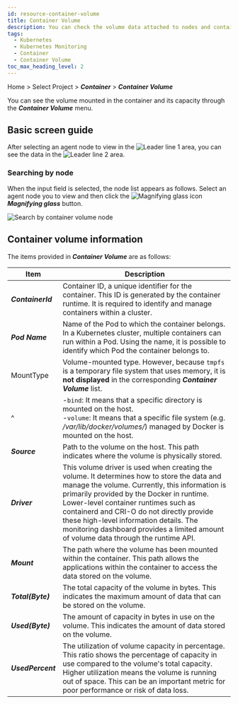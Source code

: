 ```yaml
---
id: resource-container-volume
title: Container Volume
description: You can check the volume data attached to nodes and containers.
tags:
  - Kubernetes
  - Kubernetes Monitoring
  - Container
  - Container Volume
toc_max_heading_level: 2
---
```


Home > Select Project > **_Container_** > **_Container Volume_**

You can see the volume mounted in the container and its capacity through the **_Container Volume_** menu.

## Basic screen guide

<ImgLang img='k8s-container-volume.png' desc='Container Volume' />

After selecting an agent node to view in the ![Leader line 1](/img/number-01.png) area, you can see the data in the ![Leader line 2](/img/number-02.png) area.

### Searching by node

When the input field is selected, the node list appears as follows. Select an agent node you to view and then click the ![Magnifying glass icon](/img/ic-search.svg) **_Magnifying glass_** button.

![Search by container volume node](/img/k8s-container-volume-node.png) 

## Container volume information

The items provided in **_Container Volume_** are as follows:

| Item                                 | Description                                                                                                                                                                                                                                                                                                                                                                                                      |
| ------------------------------------ | ---------------------------------------------------------------------------------------------------------------------------------------------------------------------------------------------------------------------------------------------------------------------------------------------------------------------------------------------------------------------------------------------------------------- |
| **_ContainerId_**                    | Container ID, a unique identifier for the container. This ID is generated by the container runtime. It is required to identify and manage containers within a cluster.                                                                                                                                                                                                                                           |
| **_Pod Name_**                       | Name of the Pod to which the container belongs. In a Kubernetes cluster, multiple containers can run within a Pod. Using the name, it is possible to identify which Pod the container belongs to.                                                                                                                                                                                                                |
| MountType                            | Volume-mounted type. However, because `tmpfs` is a temporary file system that uses memory, it is **not displayed** in the corresponding **_Container Volume_** list.                                                                                                                                                                                                                                             |
| ^                                    | \-`bind`: It means that a specific directory is mounted on the host. <br/> -`volume`: It means that a specific file system (e.g. _/var/lib/docker/volumes/_) managed by Docker is mounted on the host.                                                                                                                                                                                        |
| **_Source_**                         | Path to the volume on the host. This path indicates where the volume is physically stored.                                                                                                                                                                                                                                                                                                                       |
| **_Driver_**                         | This volume driver is used when creating the volume. It determines how to store the data and manage the volume. Currently, this information is primarily provided by the Docker in runtime. Lower-level container runtimes such as containerd and CRI-O do not directly provide these high-level information details. The monitoring dashboard provides a limited amount of volume data through the runtime API. |
| **_Mount_**                          | The path where the volume has been mounted within the container. This path allows the applications within the container to access the data stored on the volume.                                                                                                                                                                                                                                                 |
| **_Total(Byte)_** | The total capacity of the volume in bytes. This indicates the maximum amount of data that can be stored on the volume.                                                                                                                                                                                                                                                                                           |
| **_Used(Byte)_**  | The amount of capacity in bytes in use on the volume. This indicates the amount of data stored on the volume.                                                                                                                                                                                                                                                                                                    |
| **_UsedPercent_**                    | The utilization of volume capacity in percentage. This ratio shows the percentage of capacity in use compared to the volume's total capacity. Higher utilization means the volume is running out of space. This can be an important metric for poor performance or risk of data loss.                                                                                                                            |

